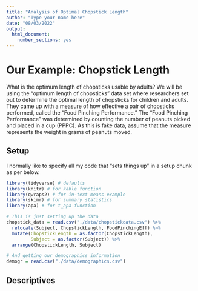 ```yaml
---
title: "Analysis of Optimal Chopstick Length"
author: "Type your name here"
date: "08/03/2022"
output: 
  html_document: 
    number_sections: yes
---
```


# Our Example: Chopstick Length

What is the optimum length of chopsticks usable by adults? We will be using the "optimum length of chopsticks" data set where researchers set out to determine the optimal length of chopsticks for children and adults. They came up with a measure of how effective a pair of chopsticks performed, called the "Food Pinching Performance." The "Food Pinching Performance" was determined by counting the number of peanuts picked and placed in a cup (PPPC). As this is fake data, assume that the measure represents the weight in grams of peanuts moved.

## Setup

I normally like to specify all my code that "sets things up" in a setup chunk as per below.

```r
library(tidyverse) # defaults
library(knitr) # for kable function
library(qwraps2) # for in-text means example
library(skimr) # for summary statistics
library(apa) # for t_apa function

# This is just setting up the data
chopstick_data = read.csv("./data/chopstickdata.csv") %>% 
  relocate(Subject, ChopstickLength, FoodPinchingEff) %>% 
  mutate(ChopstickLength = as.factor(ChopstickLength),
         Subject = as.factor(Subject)) %>% 
  arrange(ChopstickLength, Subject)

# And getting our demographics information
demogr = read.csv("./data/demographics.csv")
```

## Descriptives

